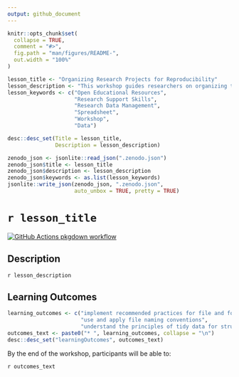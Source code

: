 ```yaml
---
output: github_document
---
```


<!-- README.md is generated from README.Rmd. Please edit that file -->

```r
knitr::opts_chunk$set(
  collapse = TRUE,
  comment = "#>",
  fig.path = "man/figures/README-",
  out.width = "100%"
)
```

```r

lesson_title <- "Organizing Research Projects for Reproducibility"
lesson_description <- "This workshop guides researchers on organizing tabular data in order to streamline later analysis in Excel, R, or the statistical program of their choice. Attendees will gain an understanding of the principles and practices in project organization, file naming, and structuring tidy data."
lesson_keywords <- c("Open Educational Resources",
                     "Research Support Skills",
                     "Research Data Management", 
                     "Spreadsheet",
                     "Workshop", 
                     "Data")

desc::desc_set(Title = lesson_title, 
               Description = lesson_description)

zenodo_json <- jsonlite::read_json(".zenodo.json")
zenodo_json$title <- lesson_title
zenodo_json$description <- lesson_description
zenodo_json$keywords <- as.list(lesson_keywords)
jsonlite::write_json(zenodo_json, ".zenodo.json", 
                     auto_unbox = TRUE, pretty = TRUE)
```

# `r lesson_title`

<!-- badges: start -->
[![GitHub Actions pkgdown workflow](https://github.com/ha0ye/intro-project-org/workflows/pkgdown/badge.svg)](https://github.com/ha0ye/intro-project-org/actions?query=workflow%3Apkgdown)


<!-- badges: end -->

## Description

`r lesson_description`

## Learning Outcomes

```r
learning_outcomes <- c("implement recommended practices for file and folder organization in projects", 
                       "use and apply file naming conventions", 
                       "understand the principles of tidy data for structuring tabular data")
outcomes_text <- paste0("* ", learning_outcomes, collapse = "\n")
desc::desc_set("learningOutcomes", outcomes_text)
```

By the end of the workshop, participants will be able to:

`r outcomes_text`
